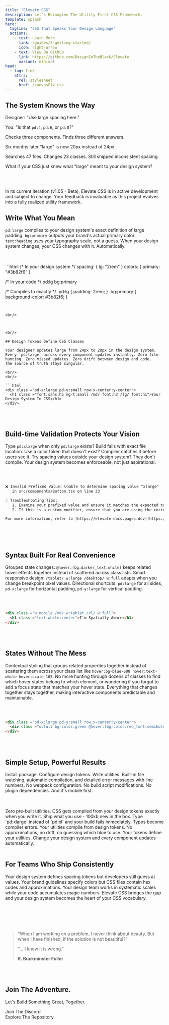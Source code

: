 ```yaml
---
title: "Elevate CSS"
description: Let's Reimagine The Utility First CSS Framework.
template: splash
hero:
  tagline: "CSS That Speaks Your Design Language"
  actions:
    - text: Learn More
      link: /guides/2-getting-started/
      icon: right-arrow
    - text: View On Github
      link: https://github.com/DesignInTheBlack/Elevate
      variant: minimal
head:
  - tag: link
    attrs:
      rel: stylesheet
      href: /canvasFix.css
---
```



<script is:inline>
  document.documentElement.dataset.theme = 'dark'
</script>

## The System Knows the Way

Designer: "Use large spacing here."

You: "Is that `pd:4`, `pd:6`, or `pd:8`?"

Checks three components. Finds three different answers.

Six months later "large" is now 20px instead of 24px.

Searches 47 files. Changes 23 classes. Still shipped inconsistent spacing.

What if your CSS just knew what "large" meant to your design system?

<br/>
<br/>

<div id = "starfield">
</div>
<div id="fluid-bg">

  <canvas id="MarqueeCanvas"></canvas>
</div>
<script src="/fluid.js" defer></script>

<Aside type="caution" title="Please Excuse Our Progress">
In its current iteration (v1.05 - Beta), Elevate CSS is in active development and subject to change. Your feedback is invaluable as this project evolves into a fully realized utility framework.
</Aside>


## Write What You Mean

`pd:large` compiles to your design system's exact definition of large padding.
`bg:primary` outputs your brand's actual primary color.
`text:heading` uses your typography scale, not a guess.
When your design system changes, your CSS changes with it. Automatically.

<br/>
<br/>
```html
/* In your design system */
spacing: { lg: "2rem" }
colors: { primary: "#3b82f6" }

/* In your code */
pd:lg bg:primary

/* Compiles to exactly */
.pd\:lg {
  padding: 2rem;
}
.bg\:primary {
  background-color: #3b82f6;
}
```


<br/>



<br/>

## Design Tokens Define CSS Classes

Your designer updates large from 24px to 20px in the design system. Every `pd:large` across every component updates instantly. Zero file hunting. Zero missed updates. Zero drift between design and code.
The source of truth stays singular.

<br/>
<br/>

```html
<div class ="pd-x:large pd-y:small row:x-center:y-center">
  <h1 class ="font:sans:h5 mg-t:small /md/ font:h3 /lg/ font:h1">Your Design System In CSS</h1>
</div>
```

<br/>
<br/>

## Build-time Validation Protects Your Vision

Type `pd:xlarge` when only `pd:large` exists? Build fails with exact file location.
Use a color token that doesn't exist? Compiler catches it before users see it.
Try spacing values outside your design system? They don't compile.
Your design system becomes enforceable, not just aspirational.

<br/>
<br/>

```html
❌ Invalid Prefixed Value: Unable to determine spacing value "xlarge"
   in src/components/Button.tsx on line 23

💡 Troubleshooting Tips:
   1. Examine your prefixed value and ensure it matches the expected token type.
   2. If this is a custom modifier, ensure that you are using the correct syntax.

For more information, refer to [https://elevate-docs.pages.dev](https://elevate-docs.pages.dev)
```

<br/>
<br/>
<br/>

## Syntax Built For Real Convenience

Grouped state changes: `@hover:[bg:darker_text:white]` keeps related hover effects together instead of scattered across class lists.
Smart responsive design: `/tablet/ w:large /desktop/ w:full` adapts when you change breakpoint pixel values.
Directional shortcuts: `pd:large` for all sides, `pd-x:large` for horizontal padding, `pd-y:large` for vertical padding.

<br/>
<br/>

```html
<div class ="w:mobile /md/ w:tablet /xl/ w:full">
  <h1 class ="text:white:center">I'm Spatially Aware</h1>
</div>
```

<br/>
<br/>

## States Without The Mess

Contextual styling that groups related properties together instead of scattering them across your class list like `hover:bg-blue-600 hover:text-white hover:scale-105`. No more hunting through dozens of classes to find which hover states belong to which element, or wondering if you forgot to add a focus state that matches your hover state. Everything that changes together stays together, making interactive components predictable and maintainable.

<br/>
<br/>

```html
<div class ="pd-x:large pd-y:small row:x-center:y-center">
  <div class ="w:full bg-color:green @hover:[bg-color:red_font:semibold_text:white]"><p>What Happens On Hover, Again?</p></div>
</div>
```

<br/>
<br/>

## Simple Setup, Powerful Results

Install package. Configure design tokens. Write utilities.
Built-in file watching, automatic compilation, and detailed error messages with line numbers. No webpack configuration. No build script modifications. No plugin dependencies. And it's mobile first.


<br/>
<br/>


<CardGrid stagger>
  <Card title="Generated on Demand" icon="rocket">
    Zero pre-built utilities. CSS gets compiled from your design tokens exactly when you write it. Ship what you use - 100kb new in the box.
  </Card>
  <Card title="Build-Time Validation" icon="approve-check-circle">
    Type `pd:xlarge` instead of `pd:xl` and your build fails immediately. Typos become compiler errors.
  </Card>
  <Card title="Consistency, Enforced" icon="seti:css">
    Your utilities compile from design tokens. No approximations, no drift, no guessing which blue to use.
  </Card>
  <Card title="Design System Driven" icon="open-book">
    Your tokens define your utilities. Change your design system and every component updates automatically.
  </Card>
</CardGrid>

<br/>
<br/>

## For Teams Who Ship Consistently

Your design system defines spacing tokens but developers still guess at values.
Your brand guidelines specify colors but CSS files contain hex codes and approximations.
Your design team works in systematic scales while your code accumulates magic numbers.
Elevate CSS bridges the gap and your design system becomes the heart of your CSS vocabulary.

<br/>
<br/>
<br/>
<br/>

> "When I am working on a problem, I never think about beauty. But when I have finished, if the solution is not beautiful?"
>
> "... I know it is wrong."
>
> **R. Buckminster Fuller**

<br/>
<br/>


## Join The Adventure.

Let's Build Something Great, Together.


<div style="display: flex; align-items: center; gap: 0.5rem;">
  <Icon name="discord" />
  <a href="https://discord.gg/T3X2vBYA" style="text-decoration: none;">Join The Discord</a>
</div>
<div style="display: flex; align-items: center; gap: 0.5rem;">
  <Icon name="github" />
  <a href="https://github.com/DesignInTheBlack/Elevate" style="text-decoration: none;">Explore The Repository</a>
</div>